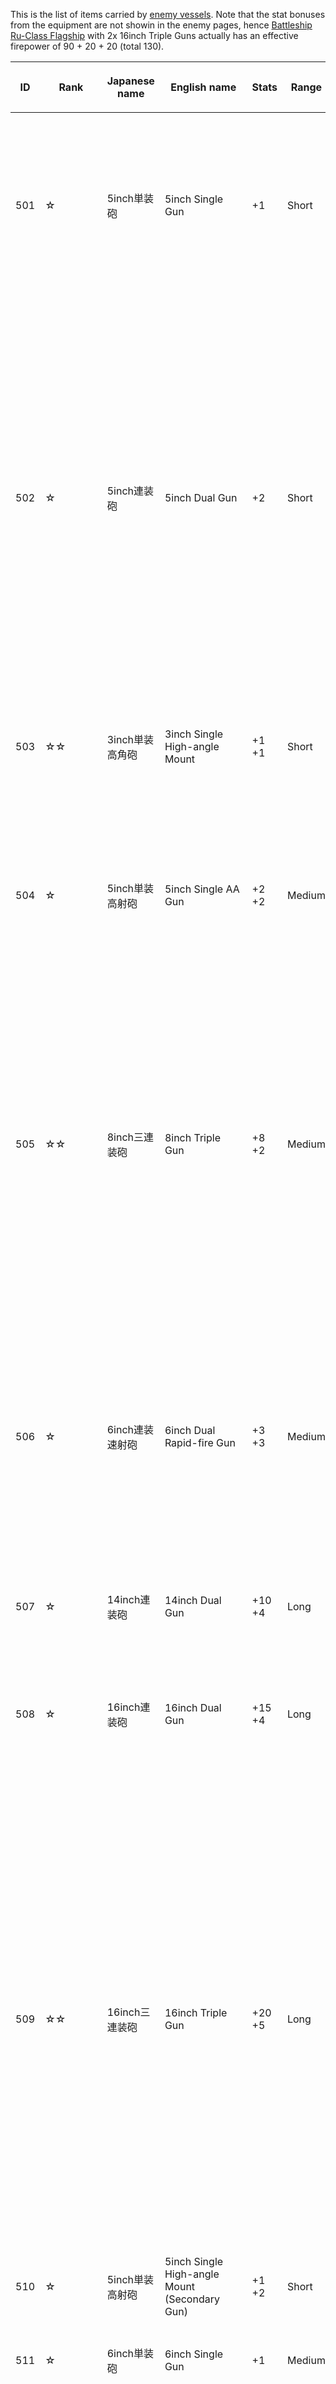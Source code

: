 This is the list of items carried by [[Enemy Vessel|enemy vessels]]. Note that the stat bonuses from the equipment are not showin in the enemy pages, hence [[Battleship Ru-Class|Battleship Ru-Class Flagship]] with 2x 16inch Triple Guns actually has an effective firepower of 90 + 20 + 20 (total 130).

{| class="wikitable"
|-
! scope="col" style="text-align: center; width:50px" |ID
! scope="col" style="text-align: center; width:50px" |Rank
! scope="col" style="text-align: center; width:200px" |Japanese name
! scope="col" style="text-align: center; width:250px;" |English name
! scope="col" style="text-align: center; width:130px" |Stats
! scope="col" style="text-align: center; width:50px" |Range
! scope="col" style="text-align: center; width:250px;" |Used by
|-
|501
|☆
|{{RedGunLight}} 5inch単装砲
|5inch Single Gun
|{{Firepower}}+1
|Short
|[[Destroyer I-Class]] (Base, Elite)<br>[[Transport Ship Wa-Class]] (Elite)<br>[[Old Destroyer Demon]] (A, B, C)<br>[[Seaplane Tender Water Princess]] (A, B, C)
|-
|502
|☆
|{{RedGunLight}} 5inch連装砲
|5inch Dual Gun
|{{Firepower}}+2
|Short
|[[Destroyer Ro-Class]] (Base, Elite, Flagship, Late Model, Late Model Elite)<br>[[Destroyer Ha-Class]] (Base, Elite, Flagship, Late Model, Late Model Elite)<br>[[Destroyer Ni-Class]] (Base, Elite, Late Model, Late Model Elite)<br>[[Destroyer I-Class]] (Late Model, Late Model Elite)<br>[[Destroyer Princess]] (A, B)<br>[[Destroyer Water Demon]] (A, B, C)<br>[[Old Destroyer Princess]] (A, B, C)
|-
|503
|☆☆
|{{GreenGunDP}} 3inch単装高角砲
|3inch Single High-angle Mount
|{{Firepower}}+1<br>{{AA}}+1
|Short
|[[Transport Ship Wa-Class]] (Elite)<br>[[Submarine So-Class]] (Base, Elite)
|-
|504
|☆
|{{RedGunMedium}} 5inch単装高射砲
|5inch Single AA Gun
|{{Firepower}}+2<br>{{AA}}+2
|Medium
|[[Light Cruiser Ho-Class]] (Base, Elite, Flagship)<br>[[Torpedo Cruiser Chi-Class]] (Base)<br>[[Transport Ship Wa-Class]] (Flagship)<br>[[Northern Princess]] (A, B, C, D, E, F)
|-
|505
|☆☆
|{{RedGunMedium}} 8inch三連装砲
|8inch Triple Gun
|{{Firepower}}+8<br>{{AA}}+2
|Medium
|[[Heavy Cruiser Ri-Class]] (Base, Elite, Flagship, Kai Flagship)<br>[[Floating Fortress]] (A, B, C)<br>[[Southern Demon]] (Base)<br>[[Escort Fortress]] (A, B, C)<br>[[Midway Princess]] (A, B)<br>[[Heavy Cruiser Ne-Class]] (Base, Elite)
|-
|506
|☆
|{{RedGunMedium}} 6inch連装速射砲
|6inch Dual Rapid-fire Gun
|{{Firepower}}+3<br>{{AA}}+3
|Medium
|[[Light Cruiser He-Class]] (Base, Elite, Flagship)<br>[[Light Cruiser To-Class]] (Base, Elite)<br>[[Torpedo Cruiser Chi-Class]] (Elite, Flagship)<br>[[Heavy Cruiser Ri-Class]] (Elite, Flagship)<br>[[Transport Ship Wa-Class]] (Flagship)<br>[[Light Cruiser Demon]] (A, B)
|-
|507
|☆
|{{RedGunHeavy}} 14inch連装砲
|14inch Dual Gun
|{{Firepower}}+10<br>{{AA}}+4
|Long
|
|-
|508
|☆
|{{RedGunHeavy}} 16inch連装砲
|16inch Dual Gun
|{{Firepower}}+15<br>{{AA}}+4
|Long
|[[Battleship Ta-Class]] (Base)<br>[[Armored Carrier Demon]] (Base)<br>[[Armored Carrier Princess]] (Base)
|-
|509
|☆☆
|{{RedGunHeavy}} 16inch三連装砲
|16inch Triple Gun
|{{Firepower}}+20<br>{{AA}}+5
|Long
|[[Battleship Ru-Class]] (Base, Elite, Flagship, Kai)<br>[[Battleship Ta-Class]] (Elite, Flagship)<br>[[Southern Demon]] (Base)<br>[[Southern War Demon]] (Base)<br>[[Southern War Princess]] (Base)<br>[[Battleship Princess]] (Base)<br>[[Battleship Re-Class]] (Base, Elite)<br>[[Battleship Summer Princess]] (A, B, C)<br>[[Abyssal Twin Princesses]] (A, B, C)<br>[[Abyssal Twin Princesses|Abyssal Twin Princesses - Damaged]] (D, E, F)
|-
|510
|☆
|{{GreenGunDP}} 5inch単装高射砲
|5inch Single High-angle Mount (Secondary Gun)
|{{Firepower}}+1<br>{{AA}}+2
|Short
|
|-
|511
|☆
|{{YellowGun}} 6inch単装砲
|6inch Single Gun
|{{Firepower}}+1
|Medium
|[[Light Cruiser Princess]] (A, B, C)
|-
|512
|☆
|{{YellowGun}} 12.5inch連装副砲
|12.5inch Dual Secondary Gun
|{{Firepower}}+7<br>{{AA}}+3
|Medium
|[[Battleship Ru-Class]] (Base, Elite)<br>[[Battleship Ta-Class]] (Base, Elite)<br>[[Battleship Princess]] (Base)<br>[[Battleship Re-Class]] (Base, Elite)<br>[[Battleship Summer Princess]] (B, C)
|-
|513
|☆
|{{TorpedoWeapon}} 21inch魚雷前期型
|21inch Torpedo Mk.I
|{{Torpedo}}+2
|Short
|[[Destroyer Ha-Class]] (Base)<br>[[Destroyer Ni-Class]] (Base)<br>[[Light Cruiser To-Class]] (Base, Elite)<br>[[Torpedo Cruiser Chi-Class]] (Base)<br>[[Heavy Cruiser Ri-Class]] (Base)<br>[[Submarine Ka-Class]] (Base, Elite, Flagship)
|-
|514
|☆
|{{TorpedoWeapon}} 21inch魚雷後期型
|21inch Torpedo Mk.II
|{{Torpedo}}+5
|Short
|[[Destroyer I-Class]] (Elite)<br>[[Destroyer Ro-Class]] (Elite)<br>[[Torpedo Cruiser Chi-Class]] (Elite)<br>[[Submarine Yo-Class]] (Base, Elite, Flagship)
|-
|515
|☆
|{{TorpedoWeapon}} 高速深海魚雷
|High-speed Abyssal Torpedo/22inch Torpedo Mk.II
|{{Torpedo}}+10
|Short
|[[Destroyer Ha-Class]] (Elite, Flagship, Late Model)<br>[[Destroyer Ni-Class]] (Elite, Late Model)<br>[[Heavy Cruiser Ri-Class]] (Flagship, Kai Flagship)<br>[[Submarine Ka-Class]] (Elite, Flagship)<br>[[Submarine Yo-Class]] (Elite, Flagship)<br>[[Destroyer Ro-Class]] (Flagship)<br>[[Torpedo Cruiser Chi-Class]] (Flagship)<br>[[Battleship Re-Class]] (Base)<br>[[Submarine So-Class]] (Base, Elite, Flagship)<br>[[Heavy Cruiser Ne-Class]] (Base, Elite)<br>[[Destroyer Princess]] (A, B)<br>[[PT Imp Group]] (A, B, C, D)<br>[[Light Cruiser Princess]] (A, B, C)<br>[[Submarine Princess]] (A, B, C)<br>[[Destroyer Water Demon]] (A, B, C)<br>[[Heavy Cruiser Princess]] (A, B, C, D, E, F)<br>[[Submarine Summer Princess]] (A, B)<br>[[Heavy Cruiser Summer Princess]] (A, B, C)<br>[[Northern Water Princess]] (A, B, C)<br>[[Northern Water Princess|Northern Water Princess - Damaged]] (D, E, F)
|-
|516
|☆
|{{BluePlane}} 深海棲艦攻
|Abyssal Torpedo Bomber Mk.I
|{{Torpedo}}+4<br>{{ASW}}+2<br>{{LOS}}+5
|
|[[Light Carrier Nu-Class]] (Base, Elite)<br>[[Standard Carrier Wo-Class]] (Base)
|-
|517
|☆
|{{BluePlane}} 深海棲艦攻 Mark.II
|Abyssal Torpedo Bomber Mk.II
|{{Torpedo}}+6<br>{{ASW}}+4<br>{{LOS}}+5
|
|[[Standard Carrier Wo-Class]] (Elite, Flagship)<br>[[Floating Fortress]] (A, B, C)<br>[[Armored Carrier Princess]] (Base)<br>[[Airfield Princess]] (A)<br>[[Light Carrier Nu-Class]] (Flagship)<br>[[Harbor Princess]] (A)<br>[[Northern Princess]] (A, C, E)
|-
|518
|☆☆
|{{BluePlane}} 深海棲艦攻 Mark.III
|Abyssal Torpedo Bomber Mk.III
|{{Torpedo}}+11<br>{{AA}}+4<br>{{ASW}}+7<br>{{LOS}}+5
|
|[[Standard Carrier Wo-Class]] (Kai Flagship)<br>[[Isolated Island Demon]] (A)
|-
|519
|☆
|{{GreenPlane}} 深海棲艦戦
|Abyssal Fighter Mk.I
|{{AA}}+2
|
|[[Light Carrier Nu-Class]] (Base)<br>[[Standard Carrier Wo-Class]] (Base)
|-
|520
|☆
|{{GreenPlane}} 深海棲艦戦 Mark.II
|Abyssal Fighter Mk.II
|{{AA}}+5
|
|[[Light Carrier Nu-Class]] (Elite, Flagship, Kai Elite, Flagship Elite)<br>[[Standard Carrier Wo-Class]] (Elite, Flagship)<br>[[Floating Fortress]] (A, B, C)<br>[[Anchorage Demon]] (Base)<br>[[Anchorage Princess]] (Base)<br>[[Armored Carrier Demon]] (Base)<br>[[Armored Carrier Princess]] (Base)<br>[[Southern Demon]] (Base)<br>[[Southern War Demon]] (Base)<br>[[Southern War Princess]] (Base)<br>[[Escort Fortress]] (A, B, C)<br>[[Airfield Princess]] (A)<br>[[Escort Princess]] (A, B, C)
|-
|521
|☆
|{{GreenPlane}} 深海棲艦戦 Mark.III
|Abyssal Fighter Mk.III
|{{AA}}+9
|
|[[Standard Carrier Wo-Class]] (Kai Flagship)<br>[[Harbor Princess]] (A)<br>[[Isolated Island Demon]] (A)<br>[[Northern Princess]] (A, C, D, E)
|-
|522
|☆☆☆
|{{GreenPlane}} 飛び魚艦戦
|Flying-fish Fighter
|{{AA}}+13
|
|
|-
|523
|☆
|{{RedPlane}} 深海棲艦爆
|Abyssal Dive Bomber Mk.I
|{{ASW}}+1<br>{{Dive}}+3
|
|[[Light Carrier Nu-Class]] (Base, Elite)<br>[[Standard Carrier Wo-Class]] (Base)
|-
|524
|☆
|{{RedPlane}} 深海棲艦爆 Mark.II
|Abyssal Dive Bomber Mk.II
|{{ASW}}+2<br>{{Dive}}+6
|
|[[Standard Carrier Wo-Class]] (Elite, Flagship, Kai Flagship)<br>[[Anchorage Demon]] (Base)<br>[[Anchorage Princess]] (Base)<br>[[Armored Carrier Demon]] (Base)<br>[[Southern War Demon]] (Base)<br>[[Escort Fortress]] (A, B, C)<br>[[Airfield Princess]] (A)<br>[[Light Carrier Nu-Class]] (Flagship, Kai Elite, Flagship Elite)<br>[[Harbor Princess]] (A)<br>[[Isolated Island Demon]] (A)
|-
|525
|☆
|{{Seaplane}} 深海棲艦偵察機
|Abyssal Recon Plane
|{{AA}}+1<br>{{ASW}}+1<br>{{Dive}}+1<br>{{LOS}}+5
|
|[[Light Cruiser Ho-Class]] (Base, Elite)<br>[[Light Cruiser He-Class]] (Base, Elite, Flagship)<br>[[Light Cruiser To-Class]] (Base, Elite)<br>[[Heavy Cruiser Ri-Class]] (Base, Elite, Flagship)<br>[[Battleship Ru-Class]] (Base, Flagship)<br>[[Battleship Ta-Class]] (Base, Flagship)<br>[[Light Cruiser Tsu-Class]] (Base, Elite)<br>[[Heavy Cruiser Ne-Class]] (Base, Elite)<br>[[Light Cruiser Demon]] (A, B)<br>[[Battleship Water Demon]] (A, B)
|-
|526
|☆
|{{Seaplane}} 飛び魚偵察機
|Flying-fish Recon Plane
|{{AA}}+2<br>{{ASW}}+2<br>{{Dive}}+4<br>{{LOS}}+10
|
|[[Heavy Cruiser Ri-Class]] (Kai Flagship)<br>[[Battleship Ru-Class]] (Kai)
|-
|527
|☆
|{{Radar}} 対空レーダ― Mark.I
|Air Radar Mk.I
|{{AA}}+5<br>{{Hit}}+5<br>{{LOS}}+5
|
|
|-
|528
|☆
|{{Radar}} 水上レーダ― Mark.I
|Surface Radar Mk.I
|{{Hit}}+10<br>{{LOS}}+5
|
|[[Battleship Ru-Class]] (Elite, Flagship)<br>[[Battleship Ta-Class]] (Elite)
|-
|529
|☆☆
|{{Radar}} 水上レーダ― Mark.II
|Surface Radar Mk.II
|{{Hit}}+15<br>{{LOS}}+10
|
|[[Battleship Ta-Class]] (Flagship)<br>[[Battleship Princess]] (Base)<br>[[Battleship Ru-Class]] (Kai)<br>[[Light Cruiser Demon]] (A, B)<br>[[Battleship Water Demon]] (A, B)<br>[[Battleship Summer Princess]] (C)
|-
|530
|☆☆
|{{Radar}} 対空レーダ― Mark.II
|Air Radar Mk.II
|{{AA}}+10<br>{{Hit}}+5<br>{{LOS}}+10
|
|
|-
|531
|☆☆☆
|{{Radar}} 深海水上レーダー
|Abyssal Surface Radar
|{{AA}}+5<br>{{ASW}}+5<br>{{Hit}}+24<br>{{Evasion}}+3<br>{{LOS}}+16
|
|[[Destroyer I-Class]] (Base)<br>[[Air Defense Princess]] (A, B, C)<br>[[Destroyer Water Demon]] (A, B, C)<br>[[Old Destroyer Demon]] (A, B, C)
|-
|532
|☆☆☆☆
|{{Radar}} 深海対空レーダ―
|Abyssal Air Radar
|{{AA}}+18<br>{{ASW}}+5<br>{{Hit}}+16<br>{{Evasion}}+2<br>{{LOS}}+12
|
|[[Midway Princess]] (B)<br>[[Aircraft Carrier Demon]] (A, B)<br>[[Aircraft Carrier Princess]] (A, B)<br>[[Aircraft Carrier Water Demon]] (A, B)
|-
|533
|☆
|{{Turbine}} 改良型深海タービン
|Improved Abyssal Turbine
|{{Evasion}}+10
|
|
|-
|534
|☆
|{{Turbine}} 強化型深海缶
|Enhanced Abyssal Engine
|{{Evasion}}+15
|
|
|-
|535
|☆
|{{GreenAmmo}} 対空散弾
|Anti-air Dispersing Shell
|{{AA}}+10
|
|
|-
|536
|☆
|{{RedAmmo}} 劣化徹甲弾
|Deteriorated AP Shell
|{{Firepower}}+15<br>{{Hit}}+5
|
|[[Anchorage Demon]] (Base)<br>[[Anchorage Water Demon]] (A, B, C, D)<br>[[Harbor Princess]] (B)
|-
|537
|☆
|{{GreenGunMG}} 12.7mm機銃
|12.7mm Machine Gun
|{{AA}}+2
|
|
|-
|538
|☆
|{{GreenGunMG}} 20mm機銃
|20mm Machine Gun
|{{AA}}+4
|
|
|-
|539
|☆
|{{GreenGunMG}} 40mm二連装機関砲
|40mm Abyssal Dual Autocannon Mount
|{{AA}}+8
|
|[[Artillery Imp]] (B, C)
|-
|540
|☆☆
|{{GreenGunMG}} 40mm四連装機関砲
|40mm Abyssal Quad Autocannon Mount
|{{AA}}+12
|
|[[Artillery Imp]] (A, B)<br>[[Isolated Island Princess]] (E)
|-
|541
|☆☆☆☆
|{{TorpedoWeapon}} 深海烏賊魚雷
|Abyssal Cuttlefish Torpedo
|{{Torpedo}}+18<br>{{Hit}}+5
|Short
|[[Battleship Re-Class]] (Elite)<br>[[Seaplane Tender Princess]] (A, B, C)<br>[[Submarine Princess]] (B, C)<br>[[Old Destroyer Demon]] (A, B, C)<br>[[Old Destroyer Princess]] (A, B, C)<br>[[Seaplane Tender Water Princess]] (A, B, C)
|-
|542
|☆☆
|{{DepthCharge}} 深海爆雷投射機
|Abyssal Depth Charge
|{{ASW}}+7
|
|[[Destroyer Ro-Class]] (Flagship, Late Model)<br>[[Destroyer Ha-Class]] (Flagship, Late Model)<br>[[Light Cruiser Ho-Class]] (Flagship)<br>[[Light Cruiser He-Class]] (Flagship)<br>[[Destroyer I-Class]] (Base, Late Model)<br>[[Destroyer Ni-Class]] (Late Model)
|-
|543
|☆☆
|{{Sonar}} 深海ソナー
|Abyssal Sonar
|{{ASW}}+9
|
|[[Light Cruiser Ho-Class]] (Flagship)<br>[[Light Cruiser He-Class]] (Flagship)
|-
|544
|☆☆☆
|{{DepthCharge}} 深海爆雷投射機 Mk.II
|Abyssal Depth Charge Mk.II
|{{ASW}}+13
|
|[[Destroyer Ha-Class]] (Late Model Elite)
|-
|545
|☆☆☆
|{{Sonar}} 深海ソナー Mk.II
|Abyssal Sonar Mk.II
|{{ASW}}+16
|
|[[Destroyer I-Class]] (Base, Late Model)<br>[[Destroyer Ro-Class]] (Late Model)<br>[[Light Cruiser Tsu-Class]] (Base, Elite)
|-
|546
|☆☆☆
|{{RedPlane}} 飛び魚艦爆
|Flying-fish Dive Bomber
|{{AA}}+8<br>{{ASW}}+7<br>{{Dive}}+10
|
|[[Battleship Re-Class]] (Base, Elite)
|-
|547
|☆☆☆
|{{GreenPlane}} 深海猫艦戦
|Abyssal Hellcat Fighter
|{{AA}}+10<br>{{Hit}}+1
|
|[[Standard Carrier Wo-Class]] (Flagship, Kai Flagship)<br>[[Northern Princess]] (B, F)<br>[[Midway Princess]] (A, B)<br>[[Aircraft Carrier Demon]] (A)<br>[[Aircraft Carrier Princess]] (A)<br>[[Aircraft Carrier Water Demon]] (A, B)<br>[[Harbor Water Demon]] (A, B, C, D)
|-
|548
|☆☆☆
|{{RedPlane}} 深海地獄艦爆
|Abyssal Hell Diver
|{{ASW}}+4<br>{{Dive}}+11<br>{{Hit}}+3<br>{{LOS}}+3
|
|[[Standard Carrier Wo-Class]] (Flagship, Kai Flagship)<br>[[Northern Princess]] (A, B, C, D, E, F)<br>[[Midway Princess]] (A, B)<br>[[Aircraft Carrier Demon]] (A)<br>[[Aircraft Carrier Princess]] (A)<br>[[Aircraft Carrier Water Demon]] (A, B)<br>[[Harbor Water Demon]] (A, B, C, D)<br>[[Anchorage Water Demon]] (A, B, C, D)<br>[[Airfield Princess]] (B)<br>[[Isolated Island Demon]] (B, C)
|-
|549
|☆☆☆
|{{BluePlane}} 深海復讐艦攻
|Abyssal Avenger Torpedo Bomber
|{{Torpedo}}+13<br>{{AA}}+4<br>{{ASW}}+5<br>{{Hit}}+2<br>{{LOS}}+5
|
|[[Standard Carrier Wo-Class]] (Flagship, Kai Flagship)<br>[[Northern Princess]] (B, D, F)<br>[[Midway Princess]] (A)<br>[[Aircraft Carrier Demon]] (A)<br>[[Aircraft Carrier Princess]] (A)<br>[[Aircraft Carrier Water Demon]] (A, B)<br>[[Harbor Princess]] (B)<br>[[Airfield Princess]] (B, C)<br>[[Isolated Island Demon]] (B)
|-
|550
|☆☆☆
|{{GreenGunDP}} 5inch連装両用莢砲
|5inch Dual Dual Purpose Gun
|{{Firepower}}+2<br>{{AA}}+9<br>{{Hit}}+3
|Medium
|[[Light Cruiser Tsu-Class]] (Base, Elite)<br>[[Seaplane Tender Princess]] (A, B, C)
|-
|551
|☆☆☆☆
|{{RedGunHeavy}} 20inch連装砲
|20inch Dual Gun
|{{Firepower}}+27<br>{{AA}}+4<br>{{Hit}}+3
|Long
|[[Battleship Water Demon]] (A, B)<br>[[Harbor Water Demon]] (A, B, C, D)<br>[[Anchorage Water Demon]] (A, B, C, D)
|-
|552
|☆☆
|{{RedGunHeavy}} 15inch要塞砲
|15inch Coastal Artillery
|{{Firepower}}+13<br>{{Armor}}+3<br>{{Hit}}+4
|Long
|[[Harbor Princess]] (B)<br>[[Summer Harbor Princess]] (A, B, C)<br>[[Summer Harbor Princess|Summer Harbor Princess - Damaged]] (A, B, C)
|-
|553
|☆☆☆☆
|{{GreenGunDP}} 4inch連装両用砲+CIC
|4inch Twin Dual Purpose Gun Mount + CIC
|{{Firepower}}+5<br>{{AA}}+15<br>{{Hit}}+5
|Medium
|[[Air Defense Princess]] (A, B, C)<br>[[Artillery Imp]] (C)
|-
|554
|☆☆
|{{Seaplane}} 深海水上攻撃機
|Abyssal Attack Seaplane
|{{AA}}+4<br>{{ASW}}+8<br>{{Dive}}+8<br>{{Hit}}+1<br>{{LOS}}+6
|
|[[Seaplane Tender Princess]] (A)
|-
|555
|☆☆☆☆
|{{Seaplane}} 深海水上攻撃機改
|Abyssal Attack Seaplane Kai
|{{AA}}+9<br>{{ASW}}+10<br>{{Dive}}+13<br>{{Hit}}+3<br>{{LOS}}+7
|
|[[Seaplane Tender Princess]] (B, C)
|-
|556
|☆☆☆☆
|{{GreenPlane}} 深海猫艦戦改
|Abyssal Cat Fighter Kai
|{{AA}}+12<br>{{Hit}}+2<br>{{Evasion}}+2
|
|[[Standard Carrier Wo-Class]] (Flagship, Kai Flagship)<br>[[Aircraft Carrier Demon]] (B)<br>[[Aircraft Carrier Princess]] (B)<br>[[Airfield Princess]] (B, C, D)<br>[[Isolated Island Demon]] (B, C, D)<br>[[Lycoris Princess]] (A, B, C, D, E)<br>[[Abyssal Jellyfish Princess]] (A, B, C)
|-
|557
|☆☆☆☆
|{{RedPlane}} 深海地獄艦爆改
|Abyssal Hell Dive Bomber Kai
|{{ASW}}+8<br>{{Dive}}+15<br>{{Hit}}+4<br>{{LOS}}+5
|
|[[Standard Carrier Wo-Class]] (Flagship, Kai Flagship)<br>[[Aircraft Carrier Demon]] (B)<br>[[Aircraft Carrier Princess]] (B)<br>[[Airfield Princess]] (C, D)<br>[[Isolated Island Demon]] (B, C, D)<br>[[Abyssal Jellyfish Princess]] (A, B, C)
|-
|558
|☆☆☆☆
|{{BluePlane}} 深海復讐艦攻改
|Abyssal Revenge Torpedo Bomber Kai
|{{Torpedo}}+16<br>{{AA}}+5<br>{{ASW}}+9<br>{{Hit}}+3<br>{{LOS}}+6
|
|[[Standard Carrier Wo-Class]] (Flagship, Kai Flagship)<br>[[Aircraft Carrier Demon]] (B)<br>[[Aircraft Carrier Princess]] (B)<br>[[Airfield Princess]] (B, C, D)<br>[[Isolated Island Demon]] (C, D)<br>[[Abyssal Jellyfish Princess]] (A, B, C)
|-
|559
|☆☆☆
|{{Sonar}} 深海FCS+CIC
|Abyssal FCS + CIC
|{{AA}}+6<br>{{ASW}}+20<br>{{Hit}}+5<br>{{Evasion}}+3<br>{{LOS}}+3
|
|[[Destroyer I-Class]] (Late Model Elite)<br>[[Destroyer Ro-Class]] (Late Model Elite)<br>[[Destroyer Ha-Class]] (Late Model Elite)<br>[[Destroyer Ni-Class]] (Late Model Elite)<br>[[Old Destroyer Princess]] (A, B, C)
|-
|560
|☆
|{{Searchlight}} 深海探照灯
|Abyssal Searchlight
|{{Firepower}}+2<br>{{LOS}}+2
|
|[[Light Cruiser Princess]] (A, B, C)
|-
|561
|☆☆
|{{RedPlane}} 深海解放陸爆
|Abyssal Liberation Land-based Dive Bomber
|{{AA}}+3<br>{{ASW}}+5<br>{{Dive}}+11<br>{{Hit}}+1<br>{{LOS}}+3
|
|[[Airfield Princess]] (E, F, G)<br>[[Supply Depot Princess]] (A, B, C)<br>[[Supply Depot Princess|Supply Depot Princess - Damaged]] (D, E, F)<br>[[Isolated Island Princess]] (A, B)<br>[[Lycoris Princess]] (A, B, D)<br>[[Summer Harbor Princess]] (A, B)<br>[[Summer Harbor Princess|Summer Harbor Princess - Damaged]] (A, B)<br>[[Standard Carrier Wo-Class]] (Kai Flagship)
|-
|562
|☆☆☆
|{{RedPlane}} 深海解放陸爆Ace
|Abyssal Liberation Land-based Dive Bomber Ace
|{{AA}}+5<br>{{ASW}}+7<br>{{Dive}}+16<br>{{Hit}}+2<br>{{LOS}}+4
|
|[[Airfield Princess]] (F, G)<br>[[Supply Depot Princess]] (B, C)<br>[[Supply Depot Princess|Supply Depot Princess - Damaged]] (D, E, F)<br>[[Isolated Island Princess]] (A, B, C)<br>[[Lycoris Princess]] (B, C, D, E)<br>[[Summer Harbor Princess]] (B, C)<br>[[Summer Harbor Princess|Summer Harbor Princess - Damaged]] (B, C)<br>[[Standard Carrier Wo-Class]] (Kai Flagship)
|-
|563
|☆☆☆☆
|{{RedGunMedium}} 8inch長射程連装砲
|8inch Long Range Twin Gun Mount
|{{Firepower}}+8<br>{{AA}}+1
|Long
|[[Heavy Cruiser Princess]] (A, B, C, D, E, F)<br>[[Heavy Cruiser Summer Princess]] (A, B, C)
|-
|564
|☆☆☆
|{{Seaplane}} 深海水上偵察観測機
|Abyssal Reconnaissance Observation Seaplane
|{{AA}}+2<br>{{ASW}}+2<br>{{Hit}}+5<br>{{LOS}}+5
|
|[[Heavy Cruiser Princess]] (A, B, C, D, E, F)<br>[[Heavy Cruiser Summer Princess]] (A, B, C)
|-
|565
|☆☆
|{{RedGunLight}} 5inch沿岸設置砲
|5inch Coastal Gun
|{{Firepower}}+3<br>{{Armor}}+2<br>{{Hit}}+3
|Medium
|[[Artillery Imp]] (A, B, C)<br>[[Isolated Island Princess]] (D, E)<br>[[Northernmost Landing Princess]] (A, B, C)
|-
|566
|☆☆☆
|{{RedPlane}} 深海猫艦戦(爆装)
|Abyssal Cat Fighter (Bombing)
|{{AA}}+7<br>{{ASW}}+2<br>{{Dive}}+8<br>{{Hit}}+2
|
|[[Isolated Island Princess]] (A, B, C, D)<br>[[Lycoris Princess]] (A, B, C, D, E)
|-
|567
|☆☆☆
|{{Radar}} 沿岸設置レーダー
|Coastal Radar
|{{AA}}+4<br>{{Hit}}+16<br>{{LOS}}+8
|
|[[Artillery Imp]] (A, B, C)<br>[[Isolated Island Princess]] (E)<br>[[Central Princess]] (A, B, C)<br>[[Central Princess|Central Princess - Damaged]] (D, E, F)<br>[[Northernmost Landing Princess]] (A, B, C)
|-
|568
|☆☆☆☆☆
|{{RedGunHeavy}} 16inch三連装砲
|16inch Triple Gun Mount
|{{Firepower}}+24<br>{{Armor}}+1<br>{{AA}}+3<br>{{Hit}}+4
|Long
|[[Central Princess]] (A, B, C)<br>[[Central Princess|Central Princess - Damaged]] (D, E, F)
|-
|569
|☆☆☆☆
|{{Seaplane}} 深海偵察飛行艇
|Abyssal Reconnaissance Flying Boat
|{{Firepower}}+3<br>{{AA}}+1<br>{{ASW}}+2<br>{{Hit}}+8<br>{{LOS}}+9
|
|[[Central Princess]] (A, B, C)<br>[[Central Princess|Central Princess - Damaged]] (D, E, F)
|-
|570
|☆☆☆☆
|{{TorpedoWeapon}} 高速深海魚雷 mod.2
|High-speed Abyssal Torpedo mod.2
|{{Torpedo}}+13<br>{{Hit}}+3
|Short
|[[Submarine Summer Princess]] (A, B, C)<br>[[Abyssal Twin Princesses]] (A, B, C)<br>[[Abyssal Twin Princesses|Abyssal Twin Princesses - Damaged]] (D, E, F)
|-
|571
|☆☆☆☆☆
|{{Seaplane}} 深海水母小鬼機
|Abyssal Seaplane Tender Imp Aircraft
|{{Firepower}}+4<br>{{Armor}}+4<br>{{AA}}+11<br>{{ASW}}+15<br>{{Dive}}+15<br>{{Hit}}+8<br>{{LOS}}+8
|Very Long
|[[Seaplane Tender Water Princess]] (A, B, C)
|-
|572
|☆☆☆☆☆
|{{GreenPlane}} 深海熊猫艦戦
|Abyssal Bearcat Fighter
|{{Firepower}}+8<br>{{Armor}}+8<br>{{AA}}+18<br>{{Hit}}+8<br>{{Evasion}}+8
|
|
|-
|573
|☆☆☆☆☆
|{{Seaplane}} 深海潜水下駄履き
|Abyssal Submarine Floatplane
|{{Firepower}}+6<br>{{Armor}}+3<br>{{AA}}+6<br>{{ASW}}+9<br>{{Dive}}+18<br>{{Hit}}+12<br>{{Evasion}}+6<br>{{LOS}}+3
|
|[[Abyssal Twin Princesses]] (A, B, C)<br>[[Abyssal Twin Princesses|Abyssal Twin Princesses - Damaged]] (D, E, F)
|-
|574
|☆☆☆☆☆
|{{BluePlane}} 深海攻撃哨戒鷹
|Abyssal Patrolling Attack Hawk
|{{Firepower}}+3<br>{{Armor}}+3<br>{{AA}}+8<br>{{ASW}}+22<br>{{Dive}}+14<br>{{Hit}}+8<br>{{Evasion}}+3<br>{{LOS}}+3
|Very Long
|[[Northern Water Princess]] (A, B, C)<br>[[Light Carrier Nu-Class]] (Kai Elite)
|-
|575
|☆☆☆☆☆
|{{BluePlane}} 深海攻撃哨戒鷹改
|Abyssal Patrolling Attack Hawk Kai
|{{Firepower}}+5<br>{{Armor}}+3<br>{{AA}}+9<br>{{ASW}}+27<br>{{Dive}}+18<br>{{Hit}}+9<br>{{Evasion}}+4<br>{{LOS}}+3
|Very Long
|[[Escort Princess]] (A, B, C)<br>[[Northernmost Landing Princess]] (A, B, C)<br>[[Northern Water Princess|Northern Water Princess - Damaged]] (D, E, F)<br>[[Light Carrier Nu-Class]] (Flagship Elite)
|-
|576
|☆☆☆☆
|{{RedGunHeavy}} 深海12inch三連装砲
|Abyssal 12inch Triple Gun Mount
|{{Firepower}}+16<br>{{Armor}}+2<br>{{AA}}+3<br>{{Hit}}+9<br>{{Evasion}}+2
|Long
|[[Northern Water Princess]] (A, B, C)<br>[[Northern Water Princess|Northern Water Princess - Damaged]] (D, E, F)
|}